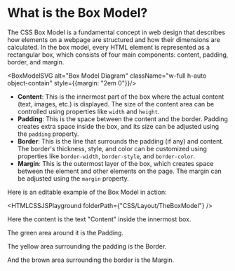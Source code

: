 
# What is the Box Model?
The CSS Box Model is a fundamental concept in web design that describes how elements on a webpage are structured and how their dimensions are calculated. 
In the box model, every HTML element is represented as a rectangular box, which consists of four main components: content, padding, border, and margin.

<BoxModelSVG alt="Box Model Diagram" className="w-full h-auto object-contain" style={{margin: "2em 0"}}/>

- **Content**: This is the innermost part of the box where the actual content (text, images, etc.) is displayed. The size of the content area can be controlled using properties like `width` and `height`.
- **Padding**: This is the space between the content and the border. Padding creates extra space inside the box, and its size can be adjusted using the `padding` property.
- **Border**: This is the line that surrounds the padding (if any) and content. The border's thickness, style, and color can be customized using properties like `border-width`, `border-style`, and `border-color`.
- **Margin**: This is the outermost layer of the box, which creates space between the element and other elements on the page. The margin can be adjusted using the `margin` property.

Here is an editable example of the Box Model in action:

<HTMLCSSJSPlayground folderPath={"CSS/Layout/TheBoxModel"} />

Here the content is the text "Content" inside the innermost box. 

The green area around it is the Padding.

The yellow area surrounding the padding is the Border.

And the brown area surrounding the border is the Margin.


